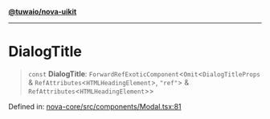 [**@tuwaio/nova-uikit**](../../../README.md)

***

# DialogTitle

> `const` **DialogTitle**: `ForwardRefExoticComponent`\<`Omit`\<`DialogTitleProps` & `RefAttributes`\<`HTMLHeadingElement`\>, `"ref"`\> & `RefAttributes`\<`HTMLHeadingElement`\>\>

Defined in: [nova-core/src/components/Modal.tsx:81](https://github.com/TuwaIO/nova-uikit/blob/fd695363130fe46e904dd8d459ca0673901ff3c3/packages/nova-core/src/components/Modal.tsx#L81)
